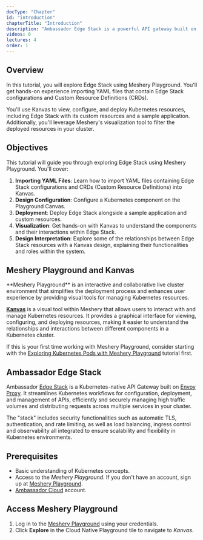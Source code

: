 ```yaml
---
docType: "Chapter"
id: "introduction"
chapterTitle: "Introduction"
description: "Ambassador Edge Stack is a powerful API gateway built on Envoy Proxy. It simplifies the configuration, deployment, and management of APIs in Kubernetes environments. With features like automatic TLS, authentication, rate limiting, load balancing, and observability, Ambassador Edge Stack ensures scalability and flexibility for high traffic volumes and distributed requests across multiple services in your cluster."
videos: 0
lectures: 4
order: 1
---
```


<ChapterStyle>

<h2 class="chapter-sub-heading">Overview</h2>

In this tutorial, you will explore Edge Stack using Meshery Playground. You'll get hands-on experience importing YAML files that contain Edge Stack configurations and Custom Resource Definitions (CRDs).

You'll use Kanvas to view, configure, and deploy Kubernetes resources, including Edge Stack with its custom resources and a sample application. Additionally, you'll leverage Meshery's visualization tool to filter the deployed resources in your cluster.

<h2 class="chapter-sub-heading">Objectives</h2>

This tutorial will guide you through exploring Edge Stack using Meshery Playground. You'll cover:

1. **Importing YAML Files**: Learn how to import YAML files containing Edge Stack configurations and CRDs (Custom Resource Definitions) into Kanvas.
2. **Design Configuration**: Configure a Kubernetes component on the Playground Canvas.
3. **Deployment**: Deploy Edge Stack alongside a sample application and custom resources.
4. **Visualization**: Get hands-on with Kanvas to understand the components and their interactions within Edge Stack.
5. **Design Interpretation**: Explore some of the relationships between Edge Stack resources with a Kanvas design, explaining their functionalities and roles within the system.

<h2 class="chapter-sub-heading">Meshery Playground and Kanvas</h2>
**Meshery Playground** is an interactive and collaborative live cluster environment that simplifies
the deployment process and enhances user experience by providing visual tools for managing
Kubernetes resources.

[**Kanvas**](https://docs.layer5.io/kanvas/) is a visual tool within Meshery that allows users to interact with and manage Kubernetes resources. It provides a graphical interface for viewing, configuring, and deploying resources, making it easier to understand the relationships and interactions between different components in a Kubernetes cluster.

If this is your first time working with Meshery Playground, consider starting with the [Exploring Kubernetes Pods with Meshery Playground](https://docs.meshery.io/guides/tutorials/kubernetes-pods) tutorial first.

<h2 class="chapter-sub-heading">Ambassador Edge Stack</h2>

Ambassador [Edge Stack](https://www.getambassador.io/products/edge-stack/api-gateway) is a Kubernetes-native API Gateway built on [Envoy Proxy](https://www.envoyproxy.io/). It streamlines Kubernetes workflows for configuration, deployment, and management of APIs, efficiently snd securely managing high traffic volumes and distributing requests across multiple services in your cluster.

The "stack" includes security functionalities such as automatic TLS, authentication, and rate limiting, as well as load balancing, ingress control and observability all integrated to ensure scalability and flexibility in Kubernetes environments.

<h2 class="chapter-sub-heading">Prerequisites</h2>

- Basic understanding of Kubernetes concepts.
- Access to the _Meshery Playground_. If you don't have an account, sign up at [Meshery Playground](https://play.meshery.io/).
- [Ambassador Cloud](https://www.getambassador.io/solutions/ambassador-cloud) account.

<h2 class="chapter-sub-heading">Access Meshery Playground</h2>

1. Log in to the [Meshery Playground](https://meshery.layer5.io/) using your credentials.
2. Click **Explore** in the Cloud Native Playground tile to navigate to _Kanvas_.

<MesheryDesignEmbed
  embedId="embedded-design-d429e684-c42a-4c14-816b-b4dddb4b6d40"
  embedScriptSrc="/assets/images/learning-path/embed-test/embedded-design-edge-stack.js"
/>
</ChapterStyle>
